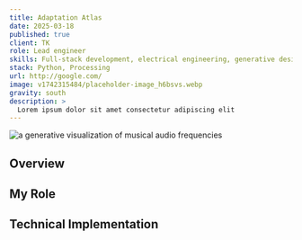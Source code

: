 ```yaml
---
title: Adaptation Atlas
date: 2025-03-18
published: true
client: TK
role: Lead engineer
skills: Full-stack development, electrical engineering, generative design
stack: Python, Processing
url: http://google.com/
image: v1742315484/placeholder-image_h6bsvs.webp
gravity: south
description: >
  Lorem ipsum dolor sit amet consectetur adipiscing elit
---
```



<ProjectInfo frontmatter={frontmatter} />

<div class="image-layout">
  <div class="image-full-width">
    <Image
      {...getCloudinaryImageUrl("v1742309446/IMG_8602_ylwmkq.jpg", 1200, 600, "fill", "north")}
      alt="a generative visualization of musical audio frequencies"
    />
  </div>
</div>

## Overview

## My Role

## Technical Implementation

